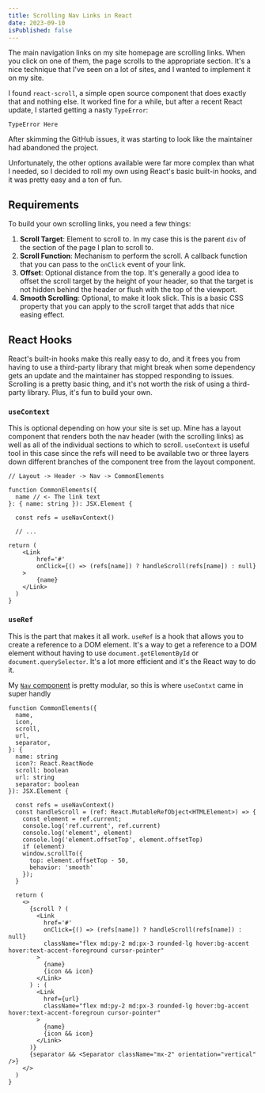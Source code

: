 ```yaml
---
title: Scrolling Nav Links in React
date: 2023-09-10
isPublished: false
---
```


The main navigation links on my site homepage are scrolling links. When you click on one of them, the page scrolls to the appropriate section. It's a nice technique that I've seen on a lot of sites, and I wanted to implement it on my site.

I found `react-scroll`, a simple open source component that does exactly that and nothing else. It worked fine for a while, but after a recent React update, I started getting a nasty `TypeError`:

```
TypeError Here
```

After skimming the GitHub issues, it was starting to look like the maintainer had abandoned the project.

Unfortunately, the other options available were far more complex than what I needed, so I decided to roll my own using React's basic built-in hooks, and it was pretty easy and a ton of fun.

## Requirements

To build your own scrolling links, you need a few things:

1. **Scroll Target**: Element to scroll to. In my case this is the parent `div` of the section of the page I plan to scroll to.
2. **Scroll Function**: Mechanism to perform the scroll. A callback function that you can pass to the `onClick` event of your link.
3. **Offset**: Optional distance from the top. It's generally a good idea to offset the scroll target by the height of your header, so that the target is not hidden behind the header or flush with the top of the viewport.
4. **Smooth Scrolling**: Optional, to make it look slick. This is a basic CSS property that you can apply to the scroll target that adds that nice easing effect.

## React Hooks

React's built-in hooks make this really easy to do, and it frees you from having to use a third-party library that might break when some dependency gets an update and the maintainer has stopped responding to issues. Scrolling is a pretty basic thing, and it's not worth the risk of using a third-party library. Plus, it's fun to build your own.

### `useContext`

This is optional depending on how your site is set up. Mine has a layout component that renders both the nav header (with the scrolling links) as well as all of the individual sections to which to scroll. `useContext` is useful tool in this case since the refs will need to be available two or three layers down different branches of the component tree from the layout component.

```tsx {7,14}
// Layout -> Header -> Nav -> CommonElements

function CommonElements({
  name // <- The link text
}: { name: string }): JSX.Element {

  const refs = useNavContext()

  // ...

return (
    <Link
        href='#'
        onClick={() => (refs[name]) ? handleScroll(refs[name]) : null}
    >
        {name}
    </Link>
  )
}

```

### `useRef`

This is the part that makes it all work. `useRef` is a hook that allows you to create a reference to a DOM element. It's a way to get a reference to a DOM element without having to use `document.getElementById` or `document.querySelector`. It's a lot more efficient and it's the React way to do it.

My [`Nav` component](https://github.com/seanoliver/seanoliver-dot-dev/blob/main/src/components/navigation.tsx) is pretty modular, so this is where `useContxt` came in super handly

```tsx {15,16-26,33}
function CommonElements({
  name,
  icon,
  scroll,
  url,
  separator,
}: {
  name: string
  icon?: React.ReactNode
  scroll: boolean
  url: string
  separator: boolean
}): JSX.Element {

  const refs = useNavContext()
  const handleScroll = (ref: React.MutableRefObject<HTMLElement>) => {
    const element = ref.current;
    console.log('ref.current', ref.current)
    console.log('element', element)
    console.log('element.offsetTop', element.offsetTop)
    if (element)
    window.scrollTo({
      top: element.offsetTop - 50,
      behavior: 'smooth'
    });
  }

  return (
    <>
      {scroll ? (
        <Link
          href='#'
          onClick={() => (refs[name]) ? handleScroll(refs[name]) : null}
          className="flex md:py-2 md:px-3 rounded-lg hover:bg-accent hover:text-accent-foreground cursor-pointer"
        >
          {name}
          {icon && icon}
        </Link>
      ) : (
        <Link
          href={url}
          className="flex md:py-2 md:px-3 rounded-lg hover:bg-accent hover:text-accent-foregroun cursor-pointer"
        >
          {name}
          {icon && icon}
        </Link>
      )}
      {separator && <Separator className="mx-2" orientation="vertical" />}
    </>
  )
}
```